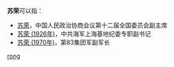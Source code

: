 '''苏荣'''可以指：
*[[苏荣|苏荣]]，中国人民政治协商会议第十二届全国委员会副主席
*[[苏荣_(1926年)|苏荣 (1926年)]]，中共海军上海基地纪委专职副书记
*[[苏荣_(1970年)|苏荣 (1970年)]]，第83集团军副军长

{{disambig}}

[[Category:二字蘇姓人名消歧義|rong]]